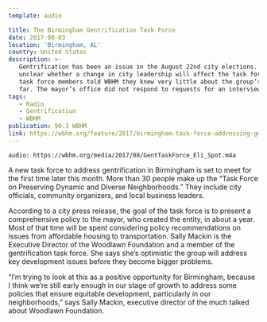 ```yaml
---
template: audio

title: The Birmingham Gentrification Task Force
date: 2017-08-03
location: 'Birmingham, AL'
country: United States
description: >-
   Gentrification has been an issue in the August 22nd city elections. It’s
   unclear whether a change in city leadership will affect the task force. Some
   task force members told WBHM they knew very little about the group’s plans so
   far. The mayor’s office did not respond to requests for an interview.
tags:
   - Radio
   - Gentrification
   - WBHM
publication: 90.3 WBHM
link: https://wbhm.org/feature/2017/birmingham-task-force-addressing-gentrification-set-to-meet/
---
```


`audio: https://wbhm.org/media/2017/08/GentTaskForce_Eli_Spot.m4a`

A new task force to address gentrification in Birmingham is set to meet for the
first time later this month. More than 30 people make up the “Task Force on
Preserving Dynamic and Diverse Neighborhoods.” They include city officials,
community organizers, and local business leaders.

According to a city press release, the goal of the task force is to present a
comprehensive policy to the mayor, who created the entity, in about a year. Most
of that time will be spent considering policy recommendations on issues from
affordable housing to transportation. Sally Mackin is the Executive Director of
the Woodlawn Foundation and a member of the gentrification task force. She says
she’s optimistic the group will address key development issues before they
become bigger problems.

“I’m trying to look at this as a positive opportunity for Birmingham, because I
think we’re still early enough in our stage of growth to address some policies
that ensure equitable development, particularly in our neighborhoods,” says
Sally Mackin, executive director of the much talked about Woodlawn Foundation.
